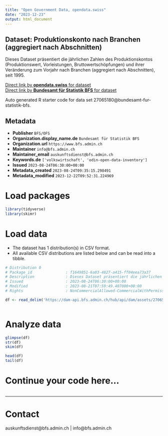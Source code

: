 ```yaml
---
title: "Open Government Data, opendata.swiss"
date: "2023-12-23"
output: html_document
---
```


## Dataset: Produktionskonto nach Branchen (aggregiert nach Abschnitten)

Dieses Dataset präsentiert die jährlichen Zahlen des Produktionskontos (Produktionswert, Vorleistungen, Bruttowertschöpfungen) und ihrer Veränderung zum Vorjahr nach Branchen (aggregiert nach Abschnitten), seit 1995.

[Direct link by **opendata.swiss** for dataset](https://opendata.swiss/de/dataset/produktionskonto-nach-branchen-aggregiert-nach-abschnitten5)<br>
[Direct link by **Bundesamt für Statistik BFS** for dataset](https://www.bfs.admin.ch/asset/de/ts-x-04.02.03.02)

Auto generated R starter code for data set 27065180@bundesamt-fur-statistik-bfs.

## Metadata

- **Publisher** `BFS/OFS`
- **Organization.display_name.de** `Bundesamt für Statistik BFS`
- **Organization.url** `https://www.bfs.admin.ch`
- **Maintainer** `info@bfs.admin.ch`
- **Maintainer_email** `auskunftsdienst@bfs.admin.ch`
- **Keywords.de** `['volkswirtschaft', 'odin-open-data-inventory']`
- **Issued** `2023-08-24T06:30:00+00:00`
- **Metadata_created** `2023-08-24T09:35:15.298491`
- **Metadata_modified** `2023-12-22T09:52:31.224969`


# Load packages

```r

library(tidyverse)
library(skimr)

```

# Load data

-   The dataset has 1 distribution(s) in CSV format.
-   All available CSV distributions are listed below and can be read into a tibble.

```r

# Distribution 0
# Package_id               : f1649851-6a03-4827-a415-ff04eea73a37
# Description              : Dieses Dataset präsentiert die jährlichen Zahlen des Produktionskontos (Produktionswert, Vorleistungen, Bruttowertschöpfungen) und ihrer Veränderung zum Vorjahr nach Branchen (aggregiert nach Abschnitten), seit 1995.
# Issued                   : 2023-08-24T06:30:00+00:00
# Modified                 : 2023-08-21T07:59:49.407000+00:00
# Rights                   : NonCommercialAllowed-CommercialWithPermission-ReferenceRequired

df <- read_delim('https://dam-api.bfs.admin.ch/hub/api/dam/assets/27065192/master')



```

# Analyze data

```r

glimpse(df)
str(df)
skim(df)

head(df)
tail(df)

```

# Continue your code here...

```r

```

------------------------------------------------------------------------

# Contact

auskunftsdienst@bfs.admin.ch | info@bfs.admin.ch
